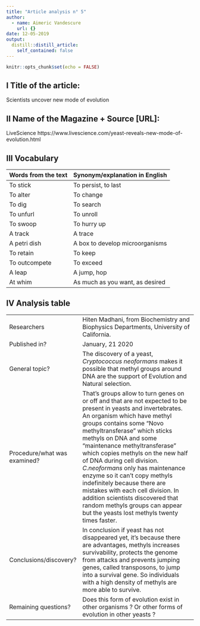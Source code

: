 ```yaml
---
title: "Article analysis n° 5"
author:
  - name: Aimeric Vandescure
    url: {}
date: 12-05-2019
output:
  distill::distill_article:
    self_contained: false
---
```


```r
knitr::opts_chunk$set(echo = FALSE)
```

## I Title of the article: 

Scientists uncover new mode of evolution


## II Name of the Magazine + Source [URL]:

LiveScience  https://www.livescience.com/yeast-reveals-new-mode-of-evolution.html

## III Vocabulary 

| Words from the text | Synonym/explanation in English |
| ------------------- | ------------------------------ |
| To stick   | To persist, to last                   |
|   To alter     | To change         |
|  To dig   |  To search  |
|  To unfurl  |   To unroll   |
| To swoop  | To hurry up  |
|  A track  |  A trace  |
|  A petri dish  |  A box to develop microorganisms  |
|  To retain  |  To keep  |
|  To outcompete  |  To exceed  |
|  A leap  |  A jump, hop  |
|  At whim  |  As much as you want, as desired  |

## IV Analysis table 

|                              |                                                                     |
| ---------------------------- | ------------------------------------------------------------------- |
| Researchers                  |  Hiten Madhani, from Biochemistry and Biophysics Departments, University of California.                        |
| Published in?                | January, 21 2020                                                       |
| General topic?               |  The discovery of a yeast, *Cryptococcus neoformans* makes it possible that methyl groups around DNA are the support of Evolution and Natural selection.                     |
| Procedure/what was examined? | That's groups allow to turn genes on or off and that are not expected to be present in yeasts and invertebrates. An organism which have methyl groups contains some "Novo methyltransferase" which sticks methyls on DNA and some "maintenance methyltransferase" which copies methyls on the new half of DNA during cell division. *C.neoformans* only has maintenance enzyme so it can't copy methyls indefinitely because there are mistakes with each cell division. In addition scientists discovered that random methyls groups can appear but the yeasts lost methyls twenty times faster. |
| Conclusions/discovery?       |  In conclusion if yeast has not disappeared yet, it's because there are advantages, methyls increases survivability, protects the genome from attacks and prevents jumping genes, called transposons, to jump into a survival gene. So individuals with a high density of methyls are more able to survive.      |
| Remaining questions?         | Does this form of evolution exist in other organisms ? Or other forms of evolution in other yeasts ? |

